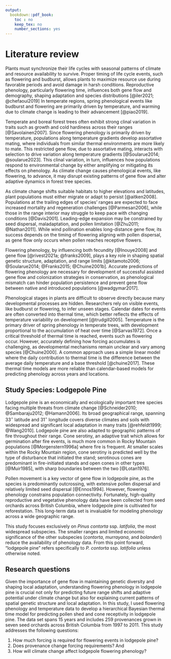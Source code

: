 ```yaml
---
output:
  bookdown::pdf_book:
    toc : no
    keep_tex: no
    number_sections: yes
---
```


<!-- This section is mandatory! -->

# Literature review

Plants must synchronize their life cycles with seasonal patterns of climate and resource availability to survive. 
Proper timing of life cycle events, such as flowering and budburst, allows plants to maximize resource use during favorable periods and avoid damage in harsh conditions. 
Reproductive phenology, particularly flowering time, influences both gene flow and demography, shaping adaptation and species distributions [@iler2021; @chefaoui2019] 
In temperate regions, spring phenological events like budburst and flowering are primarily driven by temperature, and warming due to climate change is leading to their advancement  [@piao2019].

Temperate and boreal forest trees often exhibit strong clinal variation in traits such as growth and cold hardiness across their ranges [@Savolainen2007]. 
Since flowering phenology is primarily driven by temperature, populations along temperature gradients develop assortative mating, where individuals from similar thermal environments are more likely to mate. 
This restricted gene flow, due to assortative mating, interacts with selection to drive variation along temperature gradients [@Soularue2014; @soularue2023]. 
This clinal variation, in turn, influences how populations respond to environmental change by either amplifying or mitigating its effects on phenology. 
As climate change causes phenological events, like flowering, to advance, it may disrupt existing patterns of gene flow and alter adaptive dynamics in forest tree species.

As climate change shifts suitable habitats to higher elevations and latitudes, plant populations must either migrate or adapt to persist [@aitken2008].
Populations at the trailing edges of species' ranges are expected to face increased mortality and regeneration challenges [@Parmesan2006], while those in the range interior may struggle to keep pace with changing conditions [@Davis2001]. 
Leading-edge expansion may be constrained by seed dispersal, maladaptation, and pollen limitation [@Zhu2011; @Nathan2011]. 
While wind pollination enables long-distance gene flow, its success depends on the timing of flowering aligning with pollen dispersal, as gene flow only occurs when pollen reaches receptive flowers.

Flowering phenology, by influencing both fecundity [@Inouye2008] and gene flow [@rivest2021a; @franks2009], plays a key role in shaping spatial genetic structure, adaptation, and range limits [@kitamoto2006; @Soularue2014; @Franks2015; @Chuine2001b]. 
Accurate predictions of flowering phenology are necessary for development of successful assisted gene flow and colonization strategies in conservation, as phenological mismatch can hinder population persistence and prevent gene flow between native and introduced populations [@wadgymar2017].

Phenological stages in plants are difficult to observe directly because many developmental processes are hidden. 
Researchers rely on visible events, like budburst or flowering, to infer unseen stages. 
Calendar dates for events are often converted into thermal time, which better reflects the effects of temperature variability on development [@trudgill2005]. 
Temperature is the primary driver of spring phenology in temperate trees, with development proportional to the accumulation of heat over time [@Sarvas1972].
Once a critical threshold of thermal time is reached, events such as flowering occur. 
However, accurately defining how forcing accumulates is challenging, as developmental mechanisms remain unclear and vary among species [@Chuine2000]. 
A common approach uses a simple linear model where the daily contribution to thermal time is the difference between the average daily temperature and a base threshold [@chuine2017]. 
These thermal time models are more reliable than calendar-based models for predicting phenology across years and locations.

## Study Species: Lodgepole Pine
Lodgepole pine is an economically and ecologically important tree species facing multiple threats from climate change [@Schneider2010; @Sambaraju2012; @Hamann2006].
Its broad geographical range, spanning 33$^\circ$ latitude and 31$^\circ$ longitude covers diverse climates and soils with widespread and significant local adaptation in many traits [@rehfeldt1999; @Wang2010]. 
Lodgepole pine are also adapted to geographic patterns of fire throughout their range.
Cone serotiny, an adaptive trait which allows for germination after fire events, is much more common in Rocky Mountain populations [@Morgenstern1996a] where fire is frequent. 
At smaller scales within the Rocky Mountain region, cone serotiny is predicted well by the type of disturbance that initiated the stand; serotinous cones are predominant in fire-initiated stands and open cones in other types [@Muir1985], with sharp boundaries between the two [@Lotan1976].

Pollen movement is a key vector of gene flow in lodgepole pine, as the species is predominantly outcrossing, with extensive pollen dispersal and relatively limited seed dispersal [@Ennos1994]. 
However, flowering phenology constrains population connectivity. 
Fortunately, high-quality reproductive and vegetative phenology data have been collected from seed orchards across British Columbia, where lodgepole pine is cultivated for reforestation. 
This long-term data set is invaluable for modeling phenology across a wide geographic range.

This study focuses exclusively on *Pinus contorta* ssp. *latifolia*, the most widespread subspecies. 
The smaller ranges and limited economic significance of the other subspecies (*contorta*, *murrayana*, and *bolanderi*) reduce the availability of phenology data. From this point forward, "lodgepole pine" refers specifically to *P. contorta* ssp. *latifolia* unless otherwise noted.

## Research questions

Given the importance of gene flow in maintaining genetic diversity and shaping local adaptation, understanding flowering phenology in lodgepole pine is crucial not only for predicting future range shifts and adaptive potential under climate change but also for explaining current patterns of spatial genetic structure and local adaptation. 
In this study, I used flowering phenology and temperature data to develop a hierarchical Bayesian thermal time model for predicting pollen shed and cone receptivity in lodgepole pine. 
The data set spans 15 years and includes 259 provenances grown in seven seed orchards across British Columbia from 1997 to 2011. 
This study addresses the following questions:

1) How much forcing is required for flowering events in lodgepole pine? 
2) Does provenance change forcing requirements? And 
3) How will climate change affect lodgepole flowering phenology?

